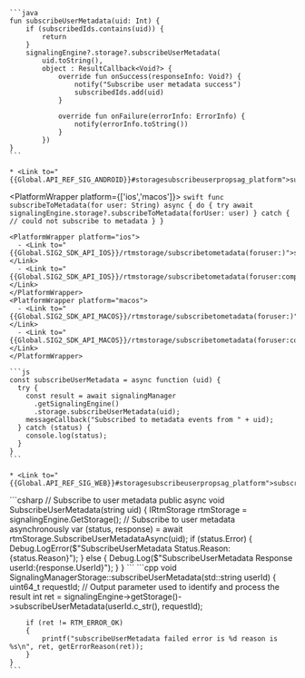 <PlatformWrapper platform='android'>

    ```java
    fun subscribeUserMetadata(uid: Int) {
        if (subscribedIds.contains(uid)) {
            return
        }
        signalingEngine?.storage?.subscribeUserMetadata(
            uid.toString(),
            object : ResultCallback<Void?> {
                override fun onSuccess(responseInfo: Void?) {
                    notify("Subscribe user metadata success")
                    subscribedIds.add(uid)
                }

                override fun onFailure(errorInfo: ErrorInfo) {
                    notify(errorInfo.toString())
                }
            })
    }
    ```
    
    * <Link to="{{Global.API_REF_SIG_ANDROID}}#storagesubscribeuserpropsag_platform">subscribeUserMetadata</Link>

</PlatformWrapper>

<PlatformWrapper platform={['ios','macos']}>
    ```swift
    func subscribeToMetadata(for user: String) async {
        do {
            try await signalingEngine.storage?.subscribeToMetadata(forUser: user)
        } catch {
            // could not subscribe to metadata
        }
    }
    ```

    <PlatformWrapper platform="ios">
      - <Link to="{{Global.SIG2_SDK_API_IOS}}/rtmstorage/subscribetometadata(foruser:)">subscribeToMetadata(forUser:)</Link>
      - <Link to="{{Global.SIG2_SDK_API_IOS}}/rtmstorage/subscribetometadata(foruser:completion:)">subscribeToMetadata(forUser:completion:)</Link>
    </PlatformWrapper>
    <PlatformWrapper platform="macos">
      - <Link to="{{Global.SIG2_SDK_API_MACOS}}/rtmstorage/subscribetometadata(foruser:)">subscribeToMetadata(forUser:)</Link>
      - <Link to="{{Global.SIG2_SDK_API_MACOS}}/rtmstorage/subscribetometadata(foruser:completion:)">subscribeToMetadata(forUser:completion:)</Link>
    </PlatformWrapper>
</PlatformWrapper>

<PlatformWrapper platform = 'web'>

    ```js
    const subscribeUserMetadata = async function (uid) {
      try {
        const result = await signalingManager
          .getSignalingEngine()
          .storage.subscribeUserMetadata(uid);
        messageCallback("Subscribed to metadata events from " + uid);
      } catch (status) {
        console.log(status);
      }
    }
    ```

    * <Link to="{{Global.API_REF_SIG_WEB}}#storagesubscribeuserpropsag_platform">subscribeUserMetadata</Link>
</PlatformWrapper>
<PlatformWrapper platform = 'unity'>
    ```csharp
    // Subscribe to user metadata
    public async void SubscribeUserMetadata(string uid)
    {
        IRtmStorage rtmStorage = signalingEngine.GetStorage();
        // Subscribe to user metadata asynchronously
        var (status, response) = await rtmStorage.SubscribeUserMetadataAsync(uid);
        if (status.Error)
        {
            Debug.LogError($"SubscribeUserMetadata Status.Reason:{status.Reason}");
        }
        else
        {
            Debug.Log($"SubscribeUserMetadata Response userId:{response.UserId}");
        }
    }
    ```
</PlatformWrapper>
<PlatformWrapper platform='linux-cpp'>
    ```cpp
    void SignalingManagerStorage::subscribeUserMetadata(std::string userId)
    {
        uint64_t requestId; // Output parameter used to identify and process the result
        int ret = signalingEngine->getStorage()->subscribeUserMetadata(userId.c_str(), requestId);
        
        if (ret != RTM_ERROR_OK)
        {
            printf("subscribeUserMetadata failed error is %d reason is %s\n", ret, getErrorReason(ret));
        }
    }
    ```

</PlatformWrapper>

